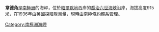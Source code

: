 {{coord|70|41|S|67|41|W|display=title}}

'''韋德角'''是[[南極洲|南極洲]]的海岬，位於[[帕爾默地|帕爾默地]]西岸的[[喬治六世海峽|喬治六世海峽]]沿岸，海拔高度915米，在1936年由[[英國|英國]]探險隊測量，現時由[[南極條約體系|南極條約體系]]管理。

{{Antarctica-geo-stub}}
[[Category:南極洲海岬|Category:南極洲海岬]]